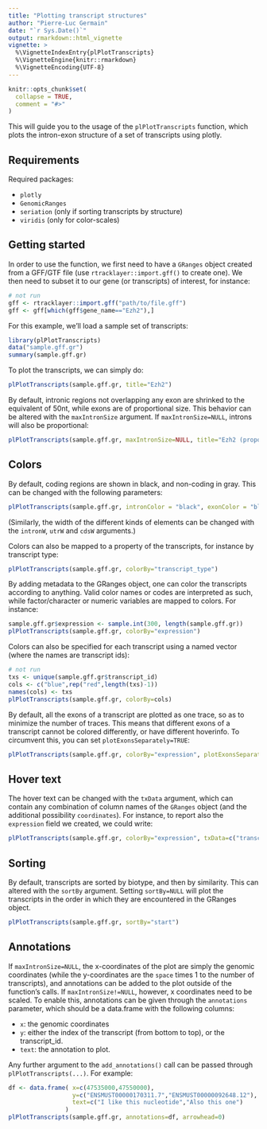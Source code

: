 ```yaml
---
title: "Plotting transcript structures"
author: "Pierre-Luc Germain"
date: "`r Sys.Date()`"
output: rmarkdown::html_vignette
vignette: >
  %\VignetteIndexEntry{plPlotTranscripts}
  %\VignetteEngine{knitr::rmarkdown}
  %\VignetteEncoding{UTF-8}
---
```


```r
knitr::opts_chunk$set(
  collapse = TRUE,
  comment = "#>"
)
```

This will guide you to the usage of the `plPlotTranscripts` function, which plots the intron-exon structure of a set of transcripts using plotly.

## Requirements

Required packages:

* `plotly`
* `GenomicRanges`
* `seriation` (only if sorting transcripts by structure)
* `viridis` (only for color-scales)


## Getting started

In order to use the function, we first need to have a `GRanges` object created from a GFF/GTF file (use `rtracklayer::import.gff()` to create one). We then need to subset it to our gene (or transcripts) of interest, for instance:
```r
# not run
gff <- rtracklayer::import.gff("path/to/file.gff")
gff <- gff[which(gff$gene_name=="Ezh2"),]
```

For this example, we'll load a sample set of transcripts:
```r
library(plPlotTranscripts)
data("sample.gff.gr")
summary(sample.gff.gr)
```

To plot the transcripts, we can simply do:
```r
plPlotTranscripts(sample.gff.gr, title="Ezh2")
```

By default, intronic regions not overlapping any exon are shrinked to the equivalent of 50nt, while exons are of proportional size. This behavior can be altered with the `maxIntronSize` argument. If `maxIntronSize=NULL`, introns will also be proportional:
```r
plPlotTranscripts(sample.gff.gr, maxIntronSize=NULL, title="Ezh2 (proportional)")
```

## Colors

By default, coding regions are shown in black, and non-coding in gray. This can be changed with the following parameters:

```r
plPlotTranscripts(sample.gff.gr, intronColor = "black", exonColor = "blue", cdsColor = "darkblue")
```

(Similarly, the width of the different kinds of elements can be changed with the `intronW`, `utrW` and `cdsW` arguments.)

Colors can also be mapped to a property of the transcripts, for instance by transcript type:
```r
plPlotTranscripts(sample.gff.gr, colorBy="transcript_type")
```

By adding metadata to the GRanges object, one can color the transcripts according to anything. Valid color names or codes are interpreted as such, while factor/character or numeric variables are mapped to colors. For instance:

```r
sample.gff.gr$expression <- sample.int(300, length(sample.gff.gr))
plPlotTranscripts(sample.gff.gr, colorBy="expression")
```

Colors can also be specified for each transcript using a named vector (where the names are transcript ids):

```r
# not run
txs <- unique(sample.gff.gr$transcript_id)
cols <- c("blue",rep("red",length(txs)-1))
names(cols) <- txs
plPlotTranscripts(sample.gff.gr, colorBy=cols)
```

By default, all the exons of a transcript are plotted as one trace, so as to minimize the number of traces. This means that different exons of a transcript cannot be colored differently, or have different hoverinfo. To circumvent this, you can set `plotExonsSeparately=TRUE`:

```r
plPlotTranscripts(sample.gff.gr, colorBy="expression", plotExonsSeparately=T)
```


## Hover text

The hover text can be changed with the `txData` argument, which can contain any combination of column names of the `GRanges` object (and the additional possibility `coordinates`). For instance, to report also the `expression` field we created, we could write:

```r
plPlotTranscripts(sample.gff.gr, colorBy="expression", txData=c("transcript_type","expression","coordinates"))
```


## Sorting

By default, transcripts are sorted by biotype, and then by similarity. This can altered with the `sortBy` argument. Setting `sortBy=NULL` will plot the transcripts in the order in which they are encountered in the GRanges object.

```r
plPlotTranscripts(sample.gff.gr, sortBy="start")
```


## Annotations

If `maxIntronSize=NULL`, the x-coordinates of the plot are simply the genomic coordinates (while the y-coordinates are the `space` times 1 to the number of transcripts), and annotations can be added to the plot outside of the function's calls. If  `maxIntronSize!=NULL`, however, x coordinates need to be scaled. To enable this, annotations can be given through the `annotations` parameter, which should be a data.frame with the following columns:

* `x`: the genomic coordinates
* `y`: either the index of the transcript (from bottom to top), or the transcript_id.
* `text`: the annotation to plot.

Any further argument to the `add_annotations()` call can be passed through `plPlotTranscripts(...)`. For example:

```r
df <- data.frame( x=c(47535000,47550000), 
                  y=c("ENSMUST00000170311.7","ENSMUST00000092648.12"), 
                  text=c("I like this nucleotide","Also this one")
                )
plPlotTranscripts(sample.gff.gr, annotations=df, arrowhead=0)
```

